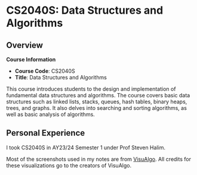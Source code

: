 # CS2040S: Data Structures and Algorithms

## Overview

**Course Information**  
- **Course Code**: CS2040S  
- **Title**: Data Structures and Algorithms  

This course introduces students to the design and implementation of fundamental data structures and algorithms. The course covers basic data structures such as linked lists, stacks, queues, hash tables, binary heaps, trees, and graphs. It also delves into searching and sorting algorithms, as well as basic analysis of algorithms.

## Personal Experience

I took CS2040S in AY23/24 Semester 1 under Prof Steven Halim. 

Most of the screenshots used in my notes are from [VisuAlgo](https://visualgo.net/). All credits for these visualizations go to the creators of VisuAlgo.
